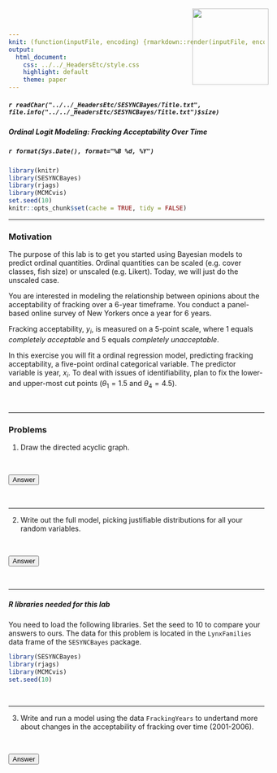 ```yaml
---
knit: (function(inputFile, encoding) {rmarkdown::render(inputFile, encoding = encoding, output_dir = "../../content/labs")})
output:
  html_document:
    css: ../../_HeadersEtc/style.css
    highlight: default
    theme: paper
---
```


<script src="../../_HeadersEtc/hideOutput.js"></script>

<img src="../../_HeadersEtc/SESYNCBayes/Logo.png" style="position:absolute;top:20px;right:220px;width:150px;height=150px" />

##### `r readChar("../../_HeadersEtc/SESYNCBayes/Title.txt", file.info("../../_HeadersEtc/SESYNCBayes/Title.txt")$size)`

##### Ordinal Logit Modeling: Fracking Acceptability Over Time

##### `r format(Sys.Date(), format="%B %d, %Y")`

```r
library(knitr)
library(SESYNCBayes)
library(rjags)
library(MCMCvis)
set.seed(10)
knitr::opts_chunk$set(cache = TRUE, tidy = FALSE)
```

----

### **Motivation**

The purpose of this lab is to get you started using Bayesian models to predict ordinal quantities. Ordinal quantities can be scaled (e.g. cover classes, fish size) or unscaled (e.g. Likert).  Today, we will just do the unscaled case. 

You are interested in modeling the relationship between opinions about the acceptability of fracking over a 6-year timeframe. You conduct a panel-based online survey of New Yorkers once a year for 6 years. 

Fracking acceptability, $y_i$, is measured on a 5-point scale, where 1 equals _completely acceptable_ and 5 equals _completely unacceptable_.  

In this exercise you will fit a ordinal regression model, predicting fracking acceptability, a five-point ordinal categorical variable.  The predictor variable is year, $x_i$.  To deal with issues of identifiability, plan to fix the lower- and upper-most cut points ($\theta_1 = 1.5$ and $\theta_4 = 4.5$).

<br>

---

### **Problems**

1. Draw the directed acyclic graph.

<br>

<button class="button" onclick="toggle_visibility('myDIV1');">Answer</button>

<div id="myDIV1", style="display:none">

<center>
<img src="../../_Graphics/DAGOrdinal.png" width="500">
</center>


, where $x_i$ is the year the data were collected, $y_i$ is the 5-point fracking acceptability score, $\boldsymbol\theta$ is a vector of the two middle cut points. 
</div>

<br>

---

2. Write out the full model, picking justifiable distributions for all your random variables.

<br>

<button class="button" onclick="toggle_visibility('myDIV2');">Answer</button>

<div id="myDIV2", style="display:none">

\begin{align*}
[\boldsymbol{\theta},\boldsymbol{\beta},\sigma^2|\mathbf{y}]&\propto \prod_{I=1}^n \bigg[y_i\mid \int_{{\theta_{k-1}}}^{\theta_{k}}[z_i \mid g(\boldsymbol\beta,x_i),\sigma^2]dz_i\bigg][\beta_1][\beta_2]\prod_{j=2}^{k-2}[\boldsymbol{\theta}][\sigma]\\
y_i &\sim \bigg[y_i\mid \int_{{\theta_{k-1}}}^{\theta_{k}}[z_i \mid g(\boldsymbol\beta,x_i),\sigma^2]dz_i\bigg]\\
\boldsymbol\beta &\sim \operatorname{normal}(0,0.001)\\
\sigma &\sim \operatorname{uniform}(0, 100)\\
\theta_j &\sim \operatorname{uniform}(0,10)
\end{align*}
</div>

<br>

---

##### **R libraries needed for this lab**

You need to load the following libraries. Set the seed to 10 to compare your answers to ours. The data for this problem is located in the `LynxFamilies` data frame of the `SESYNCBayes` package. 

```r
library(SESYNCBayes)
library(rjags)
library(MCMCvis)
set.seed(10)
```

<br>

---

3.  Write and run a model using the data `FrackingYears` to undertand more about changes in the acceptability of fracking over time (2001-2006). 

<br>

<button class="button" onclick="toggle_visibility('myDIV4');">Answer</button>

<div id="myDIV4", style="display:none">
```r
data("FrackingYears")
y <- FrackingYears

# Threshold 1 and nYlevels-1 are fixed; other thresholds are predicted.
# This allows all parameters to be interpretable on the response scale.
nYlevels = max(y[,1])  
thresh = rep(NA,nYlevels-1)
thresh[1] =  1.5  #results are very sensitive to these choices--they must be assumed to be known
thresh[nYlevels-1] = 4.5
# Specify the data in a list, for later shipment to JAGS:
dataList = list(
  y = y[,1],
  x = y[,2],
  nYlevels = nYlevels ,
  thresh = thresh
)

inits= list(
  list( beta=c(1,1), sigma = .5, thresh=c(NA,2,3,NA))
)
```

```r
{
  sink("ordinal_model2.R")
cat("model {

# Priors
beta[1] ~ dnorm(0,.001)
beta[2] ~ dnorm(0,.001)
sigma ~ dunif(0,100)
    
tau <- 1/sigma^2

for (i in 1:length(y)) {
  mu[i] = beta[1] + beta[2]*x[i]
  y[i] ~ dcat( pr[i,1:nYlevels])
  pr[i,1] <- pnorm( thresh[1], mu[i] , tau)
  
  for ( k in 2:(nYlevels-1) ) {
    pr[i,k] <- max(.00001, pnorm( thresh[ k ] , mu[i] , tau) - pnorm( thresh[k-1] , mu[i] , tau )) 
    }
  pr[i,nYlevels] <- 1 - pnorm( thresh[nYlevels-1] , mu[i] , tau )

  }
    
for ( k in 2:(nYlevels-2) ) {  # 1 and nYlevels-1 are fixed, not stochastic
  thresh0[k] ~ dunif(0,10)
  }#assure threholds meet ordering constraint

thresh[2:(nYlevels-2)] = sort(thresh0[2:(nYlevels-2)])

}



    ",fill=TRUE)
sink()
}
```

```r
jm=jags.model("ordinal_model2.R", data=dataList, n.adapt=1000, n.chains = 3)
update(jm, n.iter=15000)
zc=coda.samples(jm, variable.names = c("thresh","sigma", "beta"), n.iter=15000)
```

```r
MCMCsummary(zc, params = c("thresh","sigma", "beta"), n.eff = TRUE, digits = 2)
#MCMCplot(zc, params=c("), horiz =FALSE)

```
</div>
